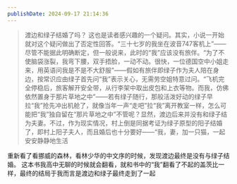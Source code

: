```yaml
---
publishDate: 2024-09-17 21:14:36
---
```


> 渡边和绿子结婚了吗？
> 这也是读者感兴趣的一个疑问。其实，小说一开始就对这个疑问做出了否定性回答。“三十七岁的我坐在波音747客机上”——尽管不能据此明确断定，但一般说来，此时的“我”应该没有旅伴。“为了不使脑袋涨裂，我弯下腰，双手捂脸，一动不动。很快，一位德国空中小姐走来，用英语问我是不是不大舒服”——假如有旅伴即绿子作为夫人陪在身边，按常识应由绿子首先问“我”表示关心，无需劳空姐特意过问。“飞机完全停稳后，旅客解开安全带，从行李架中取出皮包和上衣等物。而我，仿佛依然置身于那片草地之中”——若有绿子随行，那般活泼好动的绿子早拉“我”抢先冲出机舱了，就像当年一声“走吧”拉“我”离开教室一样，怎么可能把“我”独自留在“那片草地之中”不管呢？显然，渡边后来并没有和绿子结为夫妻。不过，作为现实情况，村上倒是同据考证为绿子原型的阳子结婚了，即村上阳子夫人，而且婚后也十分要好——“我，妻，加一只猫，一起安安静静地生活

重新看了看挪威的森林，看林少华的中文序的时候，发现渡边最终是没有与绿子结婚。
这本书我高中无聊的时候就会翻看，就和书中的“我”翻看了不起的盖茨比一样，最终的结局于我而言是渡边和绿子最终走到了一起
